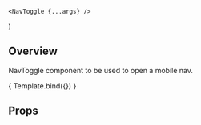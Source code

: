 

<Meta 
    title="Components/Navigation/NavToggle" 
    component={NavToggle}
/>

    <NavToggle {...args} />
) 

<HeaderSimple title='NavToggle' />

## Overview

NavToggle component to be used to open a mobile nav.

<Canvas>
    <Story
    name = "Overview"
    args = {{
        navid: 'NavToggle'
    }}>
        { Template.bind({}) }
    </Story>
</Canvas>

## Props

<ArgsTable story="Overview" />